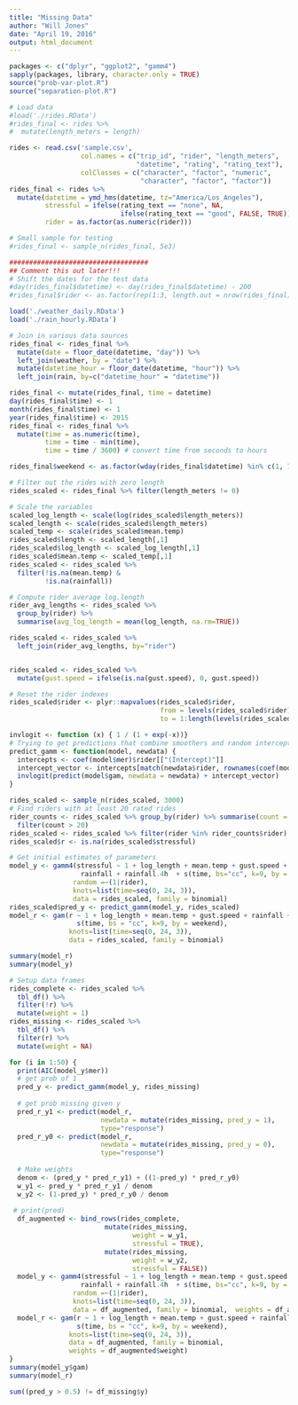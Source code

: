 ```yaml
---
title: "Missing Data"
author: "Will Jones"
date: "April 19, 2016"
output: html_document
---
```


```r
packages <- c("dplyr", "ggplot2", "gamm4")
sapply(packages, library, character.only = TRUE)
source("prob-var-plot.R")
source("separation-plot.R")
```




```r
# Load data
#load('./rides.RData')
#rides_final <- rides %>%
#  mutate(length_meters = length)

rides <- read.csv('sample.csv',
                  col.names = c("trip_id", "rider", "length_meters", 
                                "datetime", "rating", "rating_text"),
                  colClasses = c("character", "factor", "numeric", 
                                 "character", "factor", "factor"))
rides_final <- rides %>%
  mutate(datetime = ymd_hms(datetime, tz="America/Los_Angeles"),
         stressful = ifelse(rating_text == "none", NA,
                            ifelse(rating_text == "good", FALSE, TRUE)),
         rider = as.factor(as.numeric(rider)))

# Small sample for testing
#rides_final <- sample_n(rides_final, 5e3)

###################################
## Comment this out later!!!
# Shift the dates for the test data
#day(rides_final$datetime) <- day(rides_final$datetime) - 200
#rides_final$rider <- as.factor(rep(1:3, length.out = nrow(rides_final)))

load('./weather_daily.RData')
load('./rain_hourly.RData')
```

```r
# Join in various data sources
rides_final <- rides_final %>%
  mutate(date = floor_date(datetime, "day")) %>%
  left_join(weather, by = "date") %>%
  mutate(datetime_hour = floor_date(datetime, "hour")) %>%
  left_join(rain, by=c("datetime_hour" = "datetime"))

rides_final <- mutate(rides_final, time = datetime)
day(rides_final$time) <- 1
month(rides_final$time) <- 1
year(rides_final$time) <- 2015
rides_final <- rides_final %>%
  mutate(time = as.numeric(time),
         time = time - min(time),
         time = time / 3600) # convert time from seconds to hours

rides_final$weekend <- as.factor(wday(rides_final$datetime) %in% c(1, 7))

# Filter out the rides with zero length
rides_scaled <- rides_final %>% filter(length_meters != 0)

# Scale the variables
scaled_log_length <- scale(log(rides_scaled$length_meters))
scaled_length <- scale(rides_scaled$length_meters)
scaled_temp <- scale(rides_scaled$mean.temp)
rides_scaled$length <- scaled_length[,1]
rides_scaled$log_length <- scaled_log_length[,1]
rides_scaled$mean.temp <- scaled_temp[,1]
rides_scaled <- rides_scaled %>%
  filter(!is.na(mean.temp) &
         !is.na(rainfall))

# Compute rider average log.length
rider_avg_lengths <- rides_scaled %>%
  group_by(rider) %>%
  summarise(avg_log_length = mean(log_length, na.rm=TRUE))

rides_scaled <- rides_scaled %>%
  left_join(rider_avg_lengths, by="rider")


rides_scaled <- rides_scaled %>%
  mutate(gust.speed = ifelse(is.na(gust.speed), 0, gust.speed))

# Reset the rider indexes
rides_scaled$rider <- plyr::mapvalues(rides_scaled$rider,
                                      from = levels(rides_scaled$rider),
                                      to = 1:length(levels(rides_scaled$rider)))
```


```r
invlogit <- function (x) { 1 / (1 + exp(-x))}
# Trying to get predictions that combine smoothers and random intercept. It's hard.
predict_gamm <- function(model, newdata) {
  intercepts <- coef(model$mer)$rider[["(Intercept)"]]
  intercept_vector <- intercepts[match(newdata$rider, rownames(coef(model$mer)$rider))]
  invlogit(predict(model$gam, newdata = newdata) + intercept_vector)
}
```

```r
rides_scaled <- sample_n(rides_scaled, 3000)
# Find riders with at least 20 rated rides
rider_counts <- rides_scaled %>% group_by(rider) %>% summarise(count = n()) %>%
  filter(count > 20)
rides_scaled <- rides_scaled %>% filter(rider %in% rider_counts$rider)
rides_scaled$r <- is.na(rides_scaled$stressful)

# Get initial estimates of parameters
model_y <- gamm4(stressful ~ 1 + log_length + mean.temp + gust.speed +
                  rainfall + rainfall.4h  + s(time, bs="cc", k=9, by = weekend),
                random =~(1|rider),
                knots=list(time=seq(0, 24, 3)),
                data = rides_scaled, family = binomial)
rides_scaled$pred_y <- predict_gamm(model_y, rides_scaled)
model_r <- gam(r ~ 1 + log_length + mean.temp + gust.speed + rainfall + rainfall.4h +
                 s(time, bs = "cc", k=9, by = weekend),
               knots=list(time=seq(0, 24, 3)),
               data = rides_scaled, family = binomial)

summary(model_r)
summary(model_y)

# Setup data frames
rides_complete <- rides_scaled %>%
  tbl_df() %>%
  filter(!r) %>%
  mutate(weight = 1)
rides_missing <- rides_scaled %>%
  tbl_df() %>%
  filter(r) %>%
  mutate(weight = NA)

for (i in 1:50) {
  print(AIC(model_y$mer))
  # get prob of 1
  pred_y <- predict_gamm(model_y, rides_missing)
  
  # get prob missing given y
  pred_r_y1 <- predict(model_r, 
                       newdata = mutate(rides_missing, pred_y = 1), 
                       type="response")
  pred_r_y0 <- predict(model_r, 
                       newdata = mutate(rides_missing, pred_y = 0),
                       type="response")
  
  # Make weights
  denom <- (pred_y * pred_r_y1) + ((1-pred_y) * pred_r_y0)
  w_y1 <- pred_y * pred_r_y1 / denom
  w_y2 <- (1-pred_y) * pred_r_y0 / denom
  
 # print(pred)
  df_augmented <- bind_rows(rides_complete,
                        mutate(rides_missing,
                               weight = w_y1, 
                               stressful = TRUE),
                        mutate(rides_missing,
                               weight = w_y2,
                               stressful = FALSE))
  model_y <- gamm4(stressful ~ 1 + log_length + mean.temp + gust.speed +
                  rainfall + rainfall.4h  + s(time, bs="cc", k=9, by = weekend),
                random =~(1|rider),
                knots=list(time=seq(0, 24, 3)),
                data = df_augmented, family = binomial,  weights = df_augmented$weight)
  model_r <- gam(r ~ 1 + log_length + mean.temp + gust.speed + rainfall + rainfall.4h +
                 s(time, bs = "cc", k=9, by = weekend),
               knots=list(time=seq(0, 24, 3)),
               data = df_augmented, family = binomial,
               weights = df_augmented$weight)
}
summary(model_y$gam)
summary(model_r)

sum((pred_y > 0.5) != df_missing$y)
```
